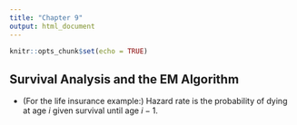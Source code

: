 ```yaml
---
title: "Chapter 9"
output: html_document
---
```


```r
knitr::opts_chunk$set(echo = TRUE)
```

## Survival Analysis and the EM Algorithm

- (For the life insurance example:) Hazard rate is the probability of dying at age $i$ given survival until age $i-1$.


